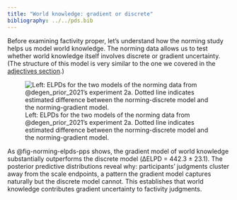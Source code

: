 ```yaml
---
title: "World knowledge: gradient or discrete"
bibliography: ../../pds.bib
---
```


Before examining factivity proper, let's understand how the norming study helps us model world knowledge. The norming data allows us to test whether world knowledge itself involves discrete or gradient uncertainty. (The structure of this model is very similar to the one we covered in the [adjectives section](../adjectives/adjectives-aaron.html#world-knowledge-gradient-or-discrete).)

![Left: ELPDs for the two models of the norming data from @degen_prior_2021's experiment 2a. Dotted line indicates estimated difference between the norming-discrete model and the norming-gradient model.](plots/norming_elpd.png){#fig-norming-elpds-pps}

As @fig-norming-elpds-pps shows, the gradient model of world knowledge substantially outperforms the discrete model (ΔELPD = 442.3 ± 23.1). The posterior predictive distributions reveal why: participants' judgments cluster away from the scale endpoints, a pattern the gradient model captures naturally but the discrete model cannot. This establishes that world knowledge contributes gradient uncertainty to factivity judgments.
